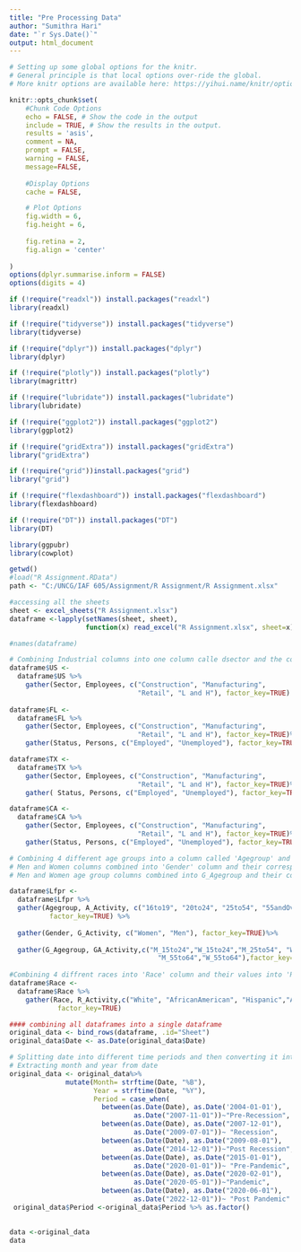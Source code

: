 ---
title: "Pre Processing Data"
author: "Sumithra Hari"
date: "`r Sys.Date()`"
output: html_document
---


```{r Global Setup, include=FALSE, echo=FALSE, message=FALSE, warning=FALSE}

# Setting up some global options for the knitr.
# General principle is that local options over-ride the global.
# More knitr options are available here: https://yihui.name/knitr/options/

knitr::opts_chunk$set(
	#Chunk Code Options
	echo = FALSE, # Show the code in the output
	include = TRUE, # Show the results in the output.
	results = 'asis', 
	comment = NA, 
	prompt = FALSE,
	warning = FALSE,
	message=FALSE,
	
	#Display Options
	cache = FALSE,

	# Plot Options
	fig.width = 6,
	fig.height = 6,
	
	fig.retina = 2,
	fig.align = 'center'
	
)
options(dplyr.summarise.inform = FALSE)
options(digits = 4)
```

```{r Importing libraries, include=FALSE}
if (!require("readxl")) install.packages("readxl")
library(readxl)

if (!require("tidyverse")) install.packages("tidyverse")
library(tidyverse)

if (!require("dplyr")) install.packages("dplyr")
library(dplyr)

if (!require("plotly")) install.packages("plotly")
library(magrittr)

if (!require("lubridate")) install.packages("lubridate")
library(lubridate)

if (!require("ggplot2")) install.packages("ggplot2")
library(ggplot2)

if (!require("gridExtra")) install.packages("gridExtra") 
library("gridExtra")

if (!require("grid"))install.packages("grid")
library("grid")

if (!require("flexdashboard")) install.packages("flexdashboard")
library(flexdashboard)

if (!require("DT")) install.packages("DT")
library(DT)

library(ggpubr)
library(cowplot)
```

```{r Reading the file}
getwd()
#load("R Assignment.RData")
path <- "C:/UNCG/IAF 605/Assignment/R Assignment/R Assignment.xlsx"

#accessing all the sheets 
sheet <- excel_sheets("R Assignment.xlsx")
dataframe <-lapply(setNames(sheet, sheet), 
                   function(x) read_excel("R Assignment.xlsx", sheet=x))


```

```{r}
#names(dataframe)

# Combining Industrial columns into one column calle dsector and the corresponding number of persons employed as Employees
dataframe$US <-
  dataframe$US %>%
    gather(Sector, Employees, c("Construction", "Manufacturing",
                                "Retail", "L and H"), factor_key=TRUE) 
                          
dataframe$FL <- 
  dataframe$FL %>%
    gather(Sector, Employees, c("Construction", "Manufacturing",
                                "Retail", "L and H"), factor_key=TRUE)%>% 
    gather(Status, Persons, c("Employed", "Unemployed"), factor_key=TRUE)

dataframe$TX <- 
  dataframe$TX %>%
    gather(Sector, Employees, c("Construction", "Manufacturing", 
                                "Retail", "L and H"), factor_key=TRUE)%>% 
    gather( Status, Persons, c("Employed", "Unemployed"), factor_key=TRUE)

dataframe$CA <-
  dataframe$CA %>%
    gather(Sector, Employees, c("Construction", "Manufacturing",
                                "Retail", "L and H"), factor_key=TRUE)%>% 
    gather(Status, Persons, c("Employed", "Unemployed"), factor_key=TRUE)

# Combining 4 different age groups into a column called 'Agegroup' and the corresponding participation rate as A-activity
# Men and Women columns combined into 'Gender' column and their corresponding values as 'G_Activity'
# Men and Women age group columns combined into G_Agegroup and their corresponding values into GA_Activity

dataframe$Lfpr <- 
  dataframe$Lfpr %>%
  gather(Agegroup, A_Activity, c("16to19", "20to24", "25to54", "55andOver"),
          factor_key=TRUE) %>%
  
  gather(Gender, G_Activity, c("Women", "Men"), factor_key=TRUE)%>%
  
  gather(G_Agegroup, GA_Activity,c("M_15to24","W_15to24","M_25to54", "W_25to54", 
                                     "M_55to64","W_55to64"),factor_key=TRUE) 
    
#Combining 4 diffrent races into 'Race' column and their values into 'R_Activity'
dataframe$Race <- 
  dataframe$Race %>%
    gather(Race, R_Activity,c("White", "AfricanAmerican", "Hispanic","Asian"),
            factor_key=TRUE) 

```


```{r Binding all dataframes together}
#### combining all dataframes into a single dataframe
original_data <- bind_rows(dataframe, .id="Sheet")
original_data$Date <- as.Date(original_data$Date)
```


```{r Converting date into factors} 
# Splitting date into different time periods and then converting it into factors
# Extracting month and year from date
original_data <- original_data%>%
              mutate(Month= strftime(Date, "%B"), 
                     Year = strftime(Date, "%Y"),
                     Period = case_when(
                       between(as.Date(Date), as.Date('2004-01-01'),
                               as.Date("2007-11-01"))~"Pre-Recession",
                       between(as.Date(Date), as.Date("2007-12-01"),
                               as.Date("2009-07-01"))~ "Recession",
                       between(as.Date(Date), as.Date("2009-08-01"),
                               as.Date("2014-12-01"))~"Post Recession",
                       between(as.Date(Date), as.Date("2015-01-01"),
                               as.Date("2020-01-01"))~ "Pre-Pandemic",
                       between(as.Date(Date), as.Date("2020-02-01"), 
                               as.Date("2020-05-01"))~"Pandemic",
                       between(as.Date(Date), as.Date("2020-06-01"),
                               as.Date("2022-12-01"))~ "Post Pandemic" ))
 original_data$Period <-original_data$Period %>% as.factor()
 
```

```{r}
data <-original_data
data
```

